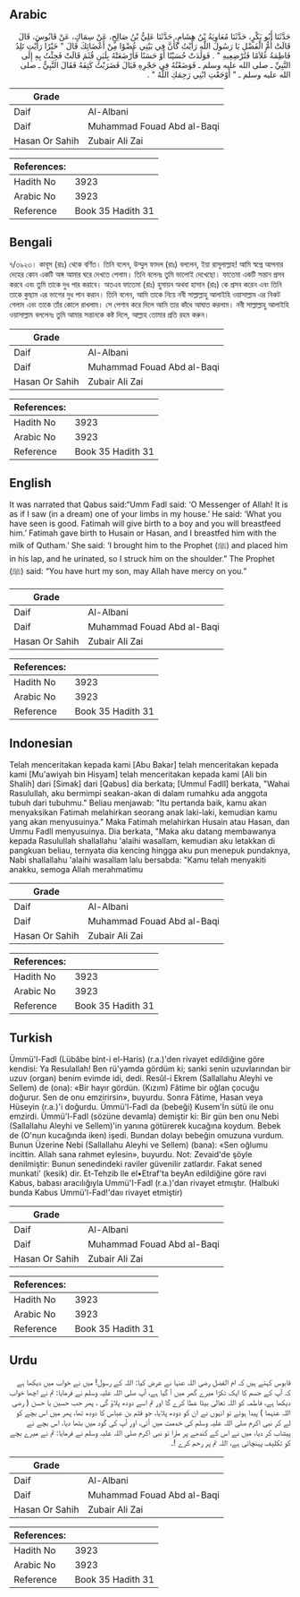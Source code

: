 ## Arabic


<div dir="rtl" lang="ar" style={{fontSize:'larger',backgroundColor:'#f8f9fa',padding:20}}>
حَدَّثَنَا أَبُو بَكْرٍ، حَدَّثَنَا مُعَاوِيَةُ بْنُ هِشَامٍ، حَدَّثَنَا عَلِيُّ بْنُ صَالِحٍ، عَنْ سِمَاكٍ، عَنْ قَابُوسَ، قَالَ قَالَتْ أُمُّ الْفَضْلِ يَا رَسُولَ اللَّهِ رَأَيْتُ كَأَنَّ فِي بَيْتِي عُضْوًا مِنْ أَعْضَائِكَ قَالَ ‏"‏ خَيْرًا رَأَيْتِ تَلِدُ فَاطِمَةُ غُلاَمًا فَتُرْضِعِيهِ ‏"‏ ‏.‏ فَوَلَدَتْ حُسَيْنًا أَوْ حَسَنًا فَأَرْضَعَتْهُ بِلَبَنِ قُثَمَ قَالَتْ فَجِئْتُ بِهِ إِلَى النَّبِيِّ ـ صلى الله عليه وسلم ـ فَوَضَعْتُهُ فِي حَجْرِهِ فَبَالَ فَضَرَبْتُ كَتِفَهُ فَقَالَ النَّبِيُّ ـ صلى الله عليه وسلم ـ ‏"‏ أَوْجَعْتِ ابْنِي رَحِمَكِ اللَّهُ ‏"‏ ‏.‏
</div>
<div style={{backgroundColor:'#f8f9fa',padding:20, marginBottom: 10}}><table> <thead> <tr> <th>Grade</th> <th></th> </tr> </thead> <tbody> <tr><td>Daif</td><td>Al-Albani</td></tr><tr><td>Daif</td><td>Muhammad Fouad Abd al-Baqi</td></tr><tr><td>Hasan Or Sahih</td><td>Zubair Ali Zai</td></tr></tbody></table><table> <thead> <tr> <th>References:</th> <th></th> </tr> </thead> <tbody><tr><td>Hadith No</td><td>3923</td></tr><tr><td>Arabic No</td><td>3923</td></tr><tr><td>Reference</td><td>Book 35 Hadith 31</td></tr></tbody></table></div>

## Bengali


<div dir="ltr" lang="bn" style={{fontSize:'larger',backgroundColor:'#f8f9fa',padding:20}}>
৭/৩৯২৩। কাবূস (রাঃ) থেকে বর্ণিত। তিনি বলেন, উম্মুল ফাদল (রাঃ) বললেন, ইয়া রাসূলাল্লাহ! আমি স্বপ্নে আপনার দেহের কোন একটি অঙ্গ আমার ঘরে দেখতে পেলাম। তিনি বলেনঃ তুমি ভালোই দেখেছো। ফাতেমা একটি সন্তান প্রসব করবে এবং তুমি তাকে দুধ পার করাবে। অতএব ফাতেমা (রাঃ) হুসায়ন অথবা হাসান (রাঃ) কে প্রসব করেন এবং তিনি তাকে কুছাম এর ভাগের দুধ পান করান। তিনি বলেন, আমি তাকে নিয়ে নবী সাল্লাল্লাহু আলাইহি ওয়াসাল্লাম এর নিকট গেলাম এবং তাকে তাঁর কোলে রাখলাম। সে পেশাব করে দিলে আমি তার কাঁধে আঘাত করলাম। নবী সাল্লাল্লাহু আলাইহি ওয়াসাল্লাম বললেনঃ তুমি আমার সন্তানকে কষ্ট দিলে, আল্লাহ তোমার প্রতি রহম করুন।
</div>
<div style={{backgroundColor:'#f8f9fa',padding:20, marginBottom: 10}}><table> <thead> <tr> <th>Grade</th> <th></th> </tr> </thead> <tbody> <tr><td>Daif</td><td>Al-Albani</td></tr><tr><td>Daif</td><td>Muhammad Fouad Abd al-Baqi</td></tr><tr><td>Hasan Or Sahih</td><td>Zubair Ali Zai</td></tr></tbody></table><table> <thead> <tr> <th>References:</th> <th></th> </tr> </thead> <tbody><tr><td>Hadith No</td><td>3923</td></tr><tr><td>Arabic No</td><td>3923</td></tr><tr><td>Reference</td><td>Book 35 Hadith 31</td></tr></tbody></table></div>

## English


<div dir="ltr" lang="en" style={{fontSize:'larger',backgroundColor:'#f8f9fa',padding:20}}>
It was narrated that Qabus said:“Umm Fadl said: ‘O Messenger of Allah! It is as if I saw (in a dream) one of your limbs in my house.’ He said: ‘What you have seen is good. Fatimah will give birth to a boy and you will breastfeed him.’ Fatimah gave birth to Husain or Hasan, and I breastfed him with the milk of Qutham.’ She said: ‘I brought him to the Prophet (ﷺ) and placed him in his lap, and he urinated, so I struck him on the shoulder.” The Prophet (ﷺ) said: “You have hurt my son, may Allah have mercy on you.”
</div>
<div style={{backgroundColor:'#f8f9fa',padding:20, marginBottom: 10}}><table> <thead> <tr> <th>Grade</th> <th></th> </tr> </thead> <tbody> <tr><td>Daif</td><td>Al-Albani</td></tr><tr><td>Daif</td><td>Muhammad Fouad Abd al-Baqi</td></tr><tr><td>Hasan Or Sahih</td><td>Zubair Ali Zai</td></tr></tbody></table><table> <thead> <tr> <th>References:</th> <th></th> </tr> </thead> <tbody><tr><td>Hadith No</td><td>3923</td></tr><tr><td>Arabic No</td><td>3923</td></tr><tr><td>Reference</td><td>Book 35 Hadith 31</td></tr></tbody></table></div>

## Indonesian


<div dir="ltr" lang="id" style={{fontSize:'larger',backgroundColor:'#f8f9fa',padding:20}}>
Telah menceritakan kepada kami [Abu Bakar] telah menceritakan kepada kami [Mu'awiyah bin Hisyam] telah menceritakan kepada kami [Ali bin Shalih] dari [Simak] dari [Qabus] dia berkata; [Ummul Fadll] berkata, "Wahai Rasulullah, aku bermimpi seakan-akan di dalam rumahku ada anggota tubuh dari tubuhmu." Beliau menjawab: "Itu pertanda baik, kamu akan menyaksikan Fatimah melahirkan seorang anak laki-laki, kemudian kamu yang akan menyusuinya." Maka Fatimah melahirkan Husain atau Hasan, dan Ummu Fadll menyusuinya. Dia berkata, "Maka aku datang membawanya kepada Rasulullah shallallahu 'alaihi wasallam, kemudian aku letakkan di pangkuan beliau, ternyata dia kencing hingga aku pun menepuk pundaknya, Nabi shallallahu 'alaihi wasallam lalu bersabda: "Kamu telah menyakiti anakku, semoga Allah merahmatimu
</div>
<div style={{backgroundColor:'#f8f9fa',padding:20, marginBottom: 10}}><table> <thead> <tr> <th>Grade</th> <th></th> </tr> </thead> <tbody> <tr><td>Daif</td><td>Al-Albani</td></tr><tr><td>Daif</td><td>Muhammad Fouad Abd al-Baqi</td></tr><tr><td>Hasan Or Sahih</td><td>Zubair Ali Zai</td></tr></tbody></table><table> <thead> <tr> <th>References:</th> <th></th> </tr> </thead> <tbody><tr><td>Hadith No</td><td>3923</td></tr><tr><td>Arabic No</td><td>3923</td></tr><tr><td>Reference</td><td>Book 35 Hadith 31</td></tr></tbody></table></div>

## Turkish


<div dir="ltr" lang="tr" style={{fontSize:'larger',backgroundColor:'#f8f9fa',padding:20}}>
Ümmü'l-Fadl (Lübâbe bint-i el-Haris) (r.a.)'den rivayet edildiğine göre kendisi: Ya Resulallah! Ben rü'yamda gördüm ki; sanki senin uzuvlarından bir uzuv (organ) benim evimde idi, dedi. Resûl-i Ekrem (Sallallahu Aleyhi ve Sellem) de (ona): «Bir hayır gördün. (Kızım) Fâtime bir oğlan çocuğu doğurur. Sen de onu emzirirsin», buyurdu. Sonra Fâtime, Hasan veya Hüseyin (r.a.)'i doğurdu. Ümmü'l-Fadl da (bebeği) Kusem'İn sütü ile onu emzirdi. Ümmü'l-Fadl (sözüne devamla) demiştir ki: Bir gün ben onu Nebi (Sallallahu Aleyhi ve Sellem)'in yanına götürerek kucağına koydum. Bebek de (O'nun kucağında iken) işedi. Bundan dolayı bebeğin omuzuna vurdum. Bunun Üzerine Nebi (Sallallahu Aleyhi ve Sellem) (bana): «Sen oğlumu incittin. Allah sana rahmet eylesin», buyurdu. Not: Zevaid'de şöyle denilmiştir: Bunun senedindeki raviler güvenilir zatlardır. Fakat sened munkati' (kesik) dir. Et-Tehzib lle el•Etraf'ta beyAn edildiğine göre ravi Kabus, babası aracılığıyla Ummü'I-Fadl (r.a.)'dan rivayet etmıştır. (Halbuki bunda Kabus Ummü'l-Fad!'daıı rivayet etmiştir)
</div>
<div style={{backgroundColor:'#f8f9fa',padding:20, marginBottom: 10}}><table> <thead> <tr> <th>Grade</th> <th></th> </tr> </thead> <tbody> <tr><td>Daif</td><td>Al-Albani</td></tr><tr><td>Daif</td><td>Muhammad Fouad Abd al-Baqi</td></tr><tr><td>Hasan Or Sahih</td><td>Zubair Ali Zai</td></tr></tbody></table><table> <thead> <tr> <th>References:</th> <th></th> </tr> </thead> <tbody><tr><td>Hadith No</td><td>3923</td></tr><tr><td>Arabic No</td><td>3923</td></tr><tr><td>Reference</td><td>Book 35 Hadith 31</td></tr></tbody></table></div>

## Urdu


<div dir="rtl" lang="ur" style={{fontSize:'larger',backgroundColor:'#f8f9fa',padding:20}}>
قابوس کہتے ہیں کہ ام الفضل رضی اللہ عنہا نے عرض کیا: اللہ کے رسول! میں نے خواب میں دیکھا ہے کہ آپ کے جسم کا ایک ٹکڑا میرے گھر میں آ گیا ہے، آپ صلی اللہ علیہ وسلم نے فرمایا: تم نے اچھا خواب دیکھا ہے، فاطمہ کو اللہ تعالیٰ بیٹا عطا کرے گا اور تم اسے دودھ پلاؤ گی ، پھر جب حسین یا حسن ( رضی اللہ عنہما ) پیدا ہوئے تو انہوں نے ان کو دودھ پلایا، جو قثم بن عباس کا دودھ تھا، پھر میں اس بچے کو لے کر نبی اکرم صلی اللہ علیہ وسلم کی خدمت میں آئی، اور آپ کی گود میں بٹھا دیا، اس بچے نے پیشاب کر دیا، میں نے اس کے کندھے پر مارا تو نبی اکرم صلی اللہ علیہ وسلم نے فرمایا: تم نے میرے بچے کو تکلیف پہنچائی ہے، اللہ تم پر رحم کرے !۔
</div>
<div style={{backgroundColor:'#f8f9fa',padding:20, marginBottom: 10}}><table> <thead> <tr> <th>Grade</th> <th></th> </tr> </thead> <tbody> <tr><td>Daif</td><td>Al-Albani</td></tr><tr><td>Daif</td><td>Muhammad Fouad Abd al-Baqi</td></tr><tr><td>Hasan Or Sahih</td><td>Zubair Ali Zai</td></tr></tbody></table><table> <thead> <tr> <th>References:</th> <th></th> </tr> </thead> <tbody><tr><td>Hadith No</td><td>3923</td></tr><tr><td>Arabic No</td><td>3923</td></tr><tr><td>Reference</td><td>Book 35 Hadith 31</td></tr></tbody></table></div>